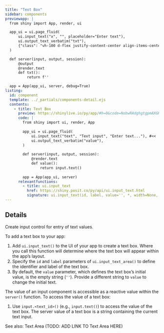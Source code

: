 ```yaml
---
title: "Text Box"
sidebar: components 
previewapp: |
  from shiny import App, render, ui

  app_ui = ui.page_fluid(
      ui.input_text("x", "", placeholder="Enter text"),
      ui.output_text_verbatim("txt"),
      {"class": "vh-100 d-flex justify-content-center align-items-center px-4"}
  )

  def server(input, output, session):
      @output
      @render.text
      def txt():
          return f''

  app = App(app_ui, server, debug=True)
listing:
  id: component
  template: ../_partials/components-detail.ejs
  contents:
    - title: Text Box
      preview: https://shinylive.io/py/app/#h=0&code=NobwRAdghgtgpmAXGKAHVA6VBPMAaMAYwHsIAXOcpMAMwCdiYACAZwAsBLCbJjmVYnTJMArhzxM6lACZw6EgILoAOhFVpUAfTFMAvKI5YoAcziaaAGzHSAFKqYODGLqhFlNFAB5k7YL2WV8JkCAFThvXghXAKDAgFFyOSZ-DFTAgEo8e0cxDGI3aI9w9wA3OQAjKDI+XxKoKzgMrIh01VVZGlY5MrobFzcJfLJoiRY4FhYOUnTEbIcAASHouaZ5qQhZOgx-FY6mOoabGZXHSTgyEToISOjt4qO26HQ9JiVUGw1tcS66HvSwAC+AF0gA
      code: |
        from shiny import ui, render, App
        
        app_ui = ui.page_fluid(
            ui.input_text("text", "Text input", "Enter text..."), #<<
            ui.output_text_verbatim("value"),
        )
        
        def server(input, output, session):
            @render.text
            def value():
                return input.text()
        
        app = App(app_ui, server)
      relevantfunctions:
        - title: ui.input_text
          href: https://shiny.posit.co/py/api/ui.input_text.html
          signature: ui.input_text(id, label, value='', *, width=None, placeholder=None, autocomplete='off', spellcheck=None)
---
```


:::{#component}
:::

## Details

<p>Create input control for entry of text values.</p>

<p>To add a text box to your app:</p>

<ol>
  <li>
  Add `ui.input_text()` to the UI of your app to create a text box. Where you call this function will determine where the text box will appear within the app's layout. 
  </li>
  <li>
  Specify the `id` and `label` parameters of `ui.input_text_area()` to define the identifier and label of the text box. 
  </li>
  <li>
  By default, the `value` parameter, which defines the text box's initial value, is the empty string (`''`). Provide a different string to `value` to change the initial text.
  </li>
</ol>

The value of an input component is accessible as a reactive value within the `server()` function. To access the value of a text box:</p>

<ol>
  <li>
  Use `input.<text_id>()` (e.g., `input.text()`) to access the value of the text box. The server value of a text box is a string containing the current text input.
  </li>
</ol>

<p>See also: Text Area (TODO: ADD LINK TO Text Area HERE)</p>